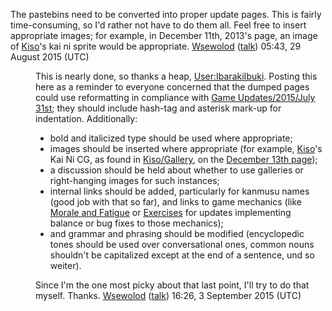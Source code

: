 The pastebins need to be converted into proper update pages. This is fairly time-consuming, so I'd rather not have to do them all. Feel free to insert appropriate images; for example, in December 11th, 2013's page, an image of [[Kiso]]'s kai ni sprite would be appropriate. [[User:Wsewolod|Wsewolod]] ([[User talk:Wsewolod|talk]]) 05:43, 29 August 2015 (UTC)

:This is nearly done, so thanks a heap, [[User:IbarakiIbuki]]. Posting this here as a reminder to everyone concerned that the dumped pages could use reformatting in compliance with [[Game Updates/2015/July 31st]]; they should include hash-tag and asterisk mark-up for indentation. Additionally:
:*bold and italicized type should be used where appropriate; 
:*images should be inserted where appropriate (for example, [[Kiso]]'s Kai Ni CG, as found in [[Kiso/Gallery]], on the [[Game_Updates/2013/December_11th|December 13th page]]); 
:*a discussion should be held about whether to use galleries or right-hanging images for such instances;
:*internal links should be added, particularly for kanmusu names (good job with that so far), and links to game mechanics (like [[Morale and Fatigue]] or [[Exercises]] for updates implementing balance or bug fixes to those mechanics); 
:*and grammar and phrasing should be modified (encyclopedic tones should be used over conversational ones, common nouns shouldn't be capitalized except at the end of a sentence, und so weiter). 
:Since I'm the one most picky about that last point, I'll try to do that myself. Thanks. [[User:Wsewolod|Wsewolod]] ([[User talk:Wsewolod|talk]]) 16:26, 3 September 2015 (UTC)
